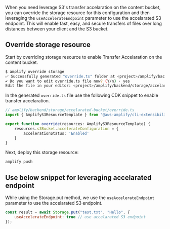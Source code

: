 When you need leverage S3's transfer accelaration on the content bucket, you can override the storage resource for this configuration and then leveraging the `useAccelerateEndpoint` parameter to use the accelarated S3 endpoint. This will enable fast, easy, and secure transfers of files over long distances between your client and the S3 bucket.

## Override storage resource

Start by overriding storage resource to enable Transfer Accelaration on the content bucket.

```sh
$ amplify override storage
✅ Successfully generated "override.ts" folder at <project>/amplify/backend/storage/accelarated-bucket
✔ Do you want to edit override.ts file now? (Y/n) · yes
Edit the file in your editor: <project>/amplify/backend/storage/accelarated-bucket/override.ts
```

In the generated `override.ts` file use the following CDK snippet to enable transfer accelaration. 

```typescript
// amplify/backend/storage/accelarated-bucket/override.ts
import { AmplifyS3ResourceTemplate } from '@aws-amplify/cli-extensibility-helper';

export function override(resources: AmplifyS3ResourceTemplate) {
    resources.s3Bucket.accelerateConfiguration = {
        accelerationStatus: 'Enabled'
    }
}
```

Next, deploy this storage resource:

```sh
amplify push
```



## Use below snippet for leveraging accelarated endpoint

While using the Storage.put method, we use the `useAccelerateEndpoint` parameter to use the accelarated S3 endpoint.

```javascript
const result = await Storage.put("test.txt", "Hello", {
    useAccelerateEndpoint: true // use accelarated S3 endpoint
});
```
